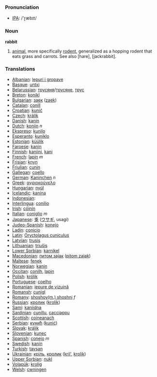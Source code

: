 === Pronunciation ===
*[[w:IPA|IPA]]: /'ɽæbɪt/

=== Noun ===

'''rabbit'''

# [[animal]], more specifically [[rodent]], generalized as a hopping rodent that eats grass and carrots. See also [hare], [jackrabbit].

=== Translations ===

*[[Albanian]]: [[lepuri i gropave]]
*[[Basque]]: [[untxi]]
*[[Belarussian]]: [[трусяня]]/[[трусяне]], [[трус]]
*[[Breton]]: [[konikl]]
*[[Bulgarian]]: [[заек]] ([[zaek]])
*[[Catalan]]: [[conill]]
*[[Croatian]]: [[kunič]]
*[[Czech]]: [[králík]]
*[[Danish]]: [[kanin]]
*[[Dutch]]: [[konijn]] ''n''
*[[Ekspreso]]: [[kunilo]]
*[[Esperanto]]: [[kuniklo]]
*[[Estonian]]: [[küülik]]
*[[Faroese]]: [[kanin]]
*[[Finnish]]: [[kaniini]], [[kani]]
*[[French]]: [[lapin]] ''m''
*[[Frisian]]: [[knyn]]
*[[Friulian]]: [[cunin]]
*[[Gallegan]]: [[coello]]
*[[German]]: [[Kaninchen]] ''n''
*[[Greek]]: [[αγριοκούνελο]] '' ''
*[[Hungarian]]: [[nyúl]]
*[[Icelandic]]: [[kanína]]
*[[Indonesian]]: [[]]
*[[Interlingua]]: [[conilio]]
*[[Irish]]: [[cóinín]]
*[[Italian]]: [[coniglio]] ''m''
*[[Japanese]]: [[兎]] ([[ウサギ]], usagi)
*[[Judeo-Spanish]]: [[konejo]]
*[[Ladin]]: [[conicio]]
*[[Latin]]: [[Oryctolagus cuniculus]] '' ''
*[[Latvian]]: [[trusis]]
*[[Lithuanian]]: [[triušis]]
*[[Lower Sorbian]]: [[karnikel]]
*[[Macedonian]]: [[питом заjак]] ([[pitom zajak]])
*[[Maltese]]: [[fenek]]
*[[Norwegian]]: [[kanin]]
*[[Occitan]]: [[conilh]], [[lapin]]
*[[Polish]]: [[królik]] '' ''
*[[Portuguese]]: [[coelho]]
*[[Romanian]]: [[iepure de vizuină]]
*[[Romansh]]: [[cunigl]]
*[[Romany]]: [[shoshoy(m.) shoshni]] ''f''
*[[Russian]]: [[кролик]] ([[krolik]]) '' ''
*[[Sami]]: [[kaniidna]]
*[[Sardinian]]: [[cunillu]], [[cacciappu]]
*[[Scottish]]: [[coineanach]]
*[[Serbian]]: [[кунић]] ([[kunić]])
*[[Slovak]]: [[králik]]
*[[Slovenian]]: [[kunec]]
*[[Spanish]]: [[conejo]] ''m''
*[[Swedish]]: [[kanin]]
*[[Turkish]]: [[tavşan]]
*[[Ukrainian]]: [[кріль]], [[кролик]] ([[kril']], [[krolik]])
*[[Upper Sorbian]]: [[nukl]]
*[[Volapük]]: [[krolig]]
*[[Welsh]]: [[cwningen]]